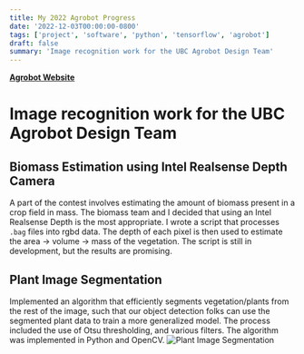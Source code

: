 ```yaml
---
title: My 2022 Agrobot Progress
date: '2022-12-03T00:00:00-0800'
tags: ['project', 'software', 'python', 'tensorflow', 'agrobot']
draft: false
summary: 'Image recognition work for the UBC Agrobot Design Team'
---
```


[**Agrobot Website**](https://ubcagrobot.com/)

# Image recognition work for the UBC Agrobot Design Team

## Biomass Estimation using Intel Realsense Depth Camera

A part of the contest involves estimating the amount of biomass present in a crop field in mass. The biomass team and I decided that using an Intel Realsense Depth is the most appropriate. I wrote a script that processes `.bag` files into rgbd data. The depth of each pixel is then used to estimate the area -> volume -> mass of the vegetation. The script is still in development, but the results are promising.

## Plant Image Segmentation

Implemented an algorithm that efficiently segments vegetation/plants from the rest of the image, such that our object detection folks can use the segmented plant data to train a more generalized model.
The process included the use of Otsu thresholding, and various filters. The algorithm was implemented in Python and OpenCV.
![Plant Image Segmentation](/static/images/agrobot2-plant-seg.png)
